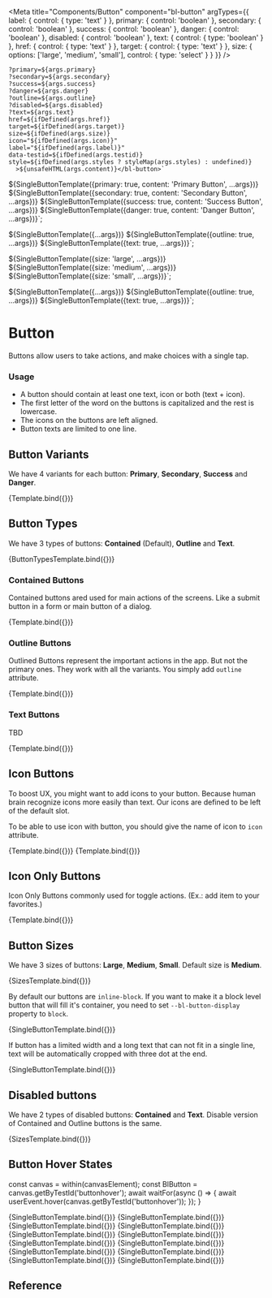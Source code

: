 
<Meta
  title="Components/Button"
  component="bl-button"
  argTypes={{
    label: {
      control: {
        type: 'text'
      }
    },
    primary: {
      control: 'boolean'
    },
    secondary: {
      control: 'boolean'
    },
    success: {
      control: 'boolean'
    },
    danger: {
      control: 'boolean'
    },
    disabled: {
      control: 'boolean'
    },
    text: {
      control: {
        type: 'boolean'
      }
    },
    href: {
       control: {
        type: 'text'
      }
    },
    target: {
       control: {
        type: 'text'
      }
    },
    size: {
      options: ['large', 'medium', 'small'],
      control: { type: 'select' }
    }
  }}
/>

    ?primary=${args.primary}
    ?secondary=${args.secondary}
    ?success=${args.success}
    ?danger=${args.danger}
    ?outline=${args.outline}
    ?disabled=${args.disabled}
    ?text=${args.text}
    href=${ifDefined(args.href)}
    target=${ifDefined(args.target)}
    size=${ifDefined(args.size)}
    icon="${ifDefined(args.icon)}"
    label="${ifDefined(args.label)}"
    data-testid=${ifDefined(args.testid)}
    style=${ifDefined(args.styles ? styleMap(args.styles) : undefined)}
      >${unsafeHTML(args.content)}</bl-button>`

${SingleButtonTemplate({primary: true, content: 'Primary Button', ...args})}
${SingleButtonTemplate({secondary: true, content: 'Secondary Button', ...args})}
${SingleButtonTemplate({success: true, content: 'Success Button', ...args})}
${SingleButtonTemplate({danger: true, content: 'Danger Button', ...args})}`;

${SingleButtonTemplate({...args})}
${SingleButtonTemplate({outline: true, ...args})}
${SingleButtonTemplate({text: true, ...args})}`;

${SingleButtonTemplate({size: 'large', ...args})}
${SingleButtonTemplate({size: 'medium', ...args})}
${SingleButtonTemplate({size: 'small', ...args})}`;

${SingleButtonTemplate({...args})}
${SingleButtonTemplate({outline: true, ...args})}
${SingleButtonTemplate({text: true, ...args})}`;

# Button

Buttons allow users to take actions, and make choices with a single tap.

### Usage

* A button should contain at least one text, icon or both (text + icon).
* The first letter of the word on the buttons is capitalized and the rest is lowercase.
* The icons on the buttons are left aligned.
* Button texts are limited to one line.

## Button Variants

We have 4 variants for each button: **Primary**, **Secondary**, **Success** and **Danger**.

<Canvas>
  <Story name="Variants">
    {Template.bind({})}
  </Story>
</Canvas>

## Button Types

We have 3 types of buttons: **Contained** (Default), **Outline** and **Text**.

<Canvas>
  <Story name="Types" args={{ content: 'Primary Button' }}>
    {ButtonTypesTemplate.bind({})}
  </Story>
</Canvas>

### Contained Buttons

Contained buttons ared used for main actions of the screens. Like a submit button in a form or main button of a dialog.

<Canvas>
  <Story name="Contained Buttons">
    {Template.bind({})}
  </Story>
</Canvas>

### Outline Buttons

Outlined Buttons represent the important actions in the app. But not the primary ones.
They work with all the variants. You simply add `outline` attribute.

<Canvas>
  <Story name="Outline Buttons" args={{ outline: true }}>
    {Template.bind({})}
  </Story>
</Canvas>

### Text Buttons

TBD

<Canvas>
  <Story name="Text Buttons" args={{ text: true }}>
    {Template.bind({})}
  </Story>
</Canvas>

## Icon Buttons

To boost UX, you might want to add icons to your button. Because human brain recognize icons more easily than text.
Our icons are defined to be left of the default slot.

To be able to use icon with button, you should give the name of icon to `icon` attribute.

<Canvas>
  <Story name="Icon Buttons" args={{ content: 'Save', icon: 'info' }}>
    {Template.bind({})}
  </Story>
</Canvas>

<Canvas>
  <Story name="Text Buttons With Icon" args={{ text: true, href: "https://trendyol.com", content: 'Save', icon: 'info' }}>
    {Template.bind({})}
  </Story>
</Canvas>


## Icon Only Buttons

Icon Only Buttons commonly used for toggle actions. (Ex.: add item to your favorites.)

<Canvas>
  <Story name="Icon Only Buttons" args={{ content: '', label: 'Save', icon: 'info' }}>
    {Template.bind({})}
  </Story>
</Canvas>

## Button Sizes

We have 3 sizes of buttons: **Large**, **Medium**, **Small**. Default size is **Medium**.

<Canvas>
  <Story name="Button Sizes" args={{ content: 'Primary Button', icon: 'info' }}>
    {SizesTemplate.bind({})}
  </Story>
</Canvas>

By default our buttons are `inline-block`. If you want to make it a block level button that will fill it's container, you need to set `--bl-button-display` property to `block`.

<Canvas>
  <Story name="Block Level Buttons" args={{ content: 'Confirm', icon: 'info', styles: { '--bl-button-display': 'block' } }}>
    {SingleButtonTemplate.bind({})}
  </Story>
</Canvas>

If button has a limited width and a long text that can not fit in a single line, text will be automatically cropped with three dot at the end.

<Canvas>
  <Story name="Automatic clipping text" args={{ content: 'A very long text content', icon: 'info', styles: { '--bl-button-display': 'block', 'max-width': '150px' } }}>
    {SingleButtonTemplate.bind({})}
  </Story>
</Canvas>

## Disabled buttons

We have 2 types of disabled buttons: **Contained** and **Text**. Disable version of Contained and Outline buttons is the same.

<Canvas columns={1}>
  <Story name="Disabled buttons" args={{ disabled: true, content: 'Passive Button' }}>
    {SizesTemplate.bind({})}
  </Story>
</Canvas>


## Button Hover States

  const canvas = within(canvasElement);
  const BlButton = canvas.getByTestId('buttonhover');
  await waitFor(async () => {
    await userEvent.hover(canvas.getByTestId('buttonhover'));
  });
}

<Canvas>
  <Story name="Primary Button Hover State"
    args={{content: 'Primary Button', icon: 'info', testid: 'buttonhover' }}
    play={hoverButton}
    >{SingleButtonTemplate.bind({})}
  </Story>
  <Story name="Secondary Button Hover State"
    args={{content: 'Secondary Button', secondary: true, icon: 'info', testid: 'buttonhover' }}
    play={hoverButton}
    >{SingleButtonTemplate.bind({})}
  </Story>
  <Story name="Success Button Hover State"
    args={{content: 'Success Button', success: true, icon: 'info', testid: 'buttonhover' }}
    play={hoverButton}
    >{SingleButtonTemplate.bind({})}
  </Story>
  <Story name="Danger Button Hover State"
    args={{content: 'Danger Button', danger: true, icon: 'info', testid: 'buttonhover' }}
    play={hoverButton}
    >{SingleButtonTemplate.bind({})}
  </Story>
  <Story name="Primary Outline Button Hover State"
    args={{content: 'Primary Outline Button', outline: true, icon: 'info', testid: 'buttonhover' }}
    play={hoverButton}
    >{SingleButtonTemplate.bind({})}
  </Story>
  <Story name="Secondary Outline Button Hover State"
    args={{content: 'Secondary Outline Button', outline: true, secondary: true, icon: 'info', testid: 'buttonhover' }}
    play={hoverButton}
    >{SingleButtonTemplate.bind({})}
  </Story>
  <Story name="Success Outline Button Hover State"
    args={{content: 'Success Outline Button', outline: true, success: true, icon: 'info', testid: 'buttonhover' }}
    play={hoverButton}
    >{SingleButtonTemplate.bind({})}
  </Story>
  <Story name="Danger Outline Button Hover State"
    args={{content: 'Danger Outline Button', outline: true, danger: true, icon: 'info', testid: 'buttonhover' }}
    play={hoverButton}
    >{SingleButtonTemplate.bind({})}
  </Story>
  <Story name="Primary Text Button Hover State"
    args={{content: 'Primary Text Button', text: true, icon: 'info', testid: 'buttonhover' }}
    play={hoverButton}
    >{SingleButtonTemplate.bind({})}
  </Story>
  <Story name="Secondary Text Button Hover State"
    args={{content: 'Secondary Text Button', text: true, secondary: true, icon: 'info', testid: 'buttonhover' }}
    play={hoverButton}
    >{SingleButtonTemplate.bind({})}
  </Story>
  <Story name="Success Text Button Hover State"
    args={{content: 'Success Text Button', text: true, success: true, icon: 'info', testid: 'buttonhover' }}
    play={hoverButton}
    >{SingleButtonTemplate.bind({})}
  </Story>
  <Story name="Danger Text Button Hover State"
    args={{content: 'Danger Text Button', text: true, danger: true, icon: 'info', testid: 'buttonhover' }}
    play={hoverButton}
    >{SingleButtonTemplate.bind({})}
  </Story>
</Canvas>

## Reference

<ArgsTable of="bl-button" />

